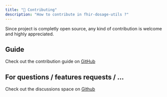 ```yaml
---
title: "🧩 Contributing"
description: "How to contribute in fhir-dosage-utils ?"
---
```


Since project is completly open source, any kind of contribution is welcome and highly appreciated.

## Guide

Check out the contribution guide on [GitHub](https://github.com/jy95/fhir-dosage-utils/blob/main/CONTRIBUTING.md)

## For questions / features requests / ...

Check out the discussions space on [Github](https://github.com/jy95/fhir-dosage-utils/discussions)